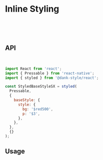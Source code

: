 
<Meta title="api/Inline Styling" />

# Inline Styling

<br />
<br />
<br />

## API

<br />

```jsx
import React from 'react';
import { Pressable } from 'react-native';
import { styled } from '@dank-style/react';

const StyledBaseStyleSX = styled(
  Pressable,
  {
    baseStyle: {
      style: {
        bg: '$red500',
        p: '$3',
      },
    },
  },
  {}
);
```

## Usage

<Canvas>
  <Story id="api-stories-basestylesx--base-style-sx" />
</Canvas>
